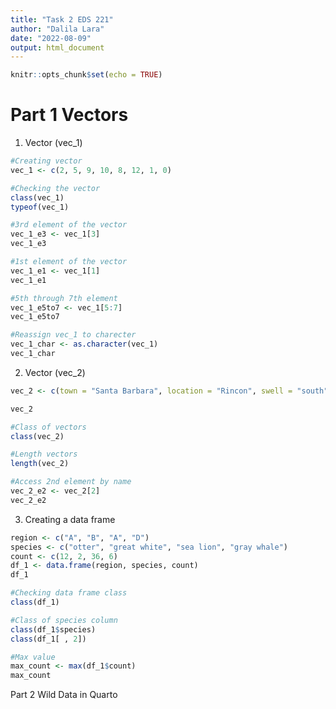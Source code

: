 ```yaml
---
title: "Task 2 EDS 221"
author: "Dalila Lara"
date: "2022-08-09"
output: html_document
---
```


```r
knitr::opts_chunk$set(echo = TRUE)
```

# Part 1 Vectors

1. Vector (vec_1)
```r
#Creating vector 
vec_1 <- c(2, 5, 9, 10, 8, 12, 1, 0)

#Checking the vector 
class(vec_1)
typeof(vec_1)

#3rd element of the vector
vec_1_e3 <- vec_1[3]
vec_1_e3

#1st element of the vector
vec_1_e1 <- vec_1[1]
vec_1_e1

#5th through 7th element 
vec_1_e5to7 <- vec_1[5:7]
vec_1_e5to7

#Reassign vec_1 to charecter
vec_1_char <- as.character(vec_1)
vec_1_char
```

2. Vector (vec_2)
```r
vec_2 <- c(town = "Santa Barbara", location = "Rincon", swell = "south")

vec_2

#Class of vectors 
class(vec_2)

#Length vectors
length(vec_2)

#Access 2nd element by name 
vec_2_e2 <- vec_2[2]
vec_2_e2
```
3. Creating a data frame 
```r
region <- c("A", "B", "A", "D")
species <- c("otter", "great white", "sea lion", "gray whale")
count <- c(12, 2, 36, 6)
df_1 <- data.frame(region, species, count)
df_1

#Checking data frame class
class(df_1)

#Class of species column 
class(df_1$species)
class(df_1[ , 2])

#Max value
max_count <- max(df_1$count)
max_count
```

Part 2 Wild Data in Quarto 

